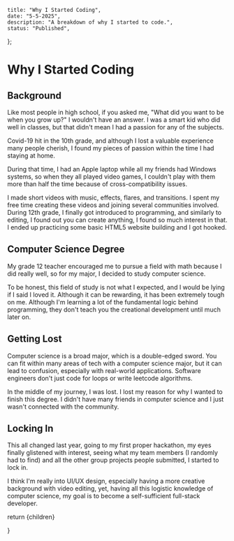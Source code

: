 
    title: "Why I Started Coding",
    date: "5-5-2025",
    description: "A breakdown of why I started to code.",
    status: "Published",
  };
  

# Why I Started Coding

## Background

Like most people in high school, if you asked me, "What did you want to be when you grow up?" I wouldn't have an answer. I was a smart kid who did well in classes, but that didn't mean I had a passion for any of the subjects. 

Covid-19 hit in the 10th grade, and although I lost a valuable experience many people cherish, I found my pieces of passion within the time I had staying at home.

During that time, I had an Apple laptop while all my friends had Windows systems, so when they all played video games, I couldn't play with them more than half the time because of cross-compatibility issues.

I made short videos with music, effects, flares, and transitions. I spent my free time creating these videos and joining several communities involved. During 12th grade, I finally got introduced to programming, and similarly to editing, I found out you can create anything, I found so much interest in that. I ended up practicing some basic HTML5 website building and I got hooked. 

## Computer Science Degree 

My grade 12 teacher encouraged me to pursue a field with math because I did really well, so for my major, I decided to study computer science. 

To be honest, this field of study is not what I expected, and I would be lying if I said I loved it. Although it can be rewarding, it has been extremely tough on me. Although I'm learning a lot of the fundamental logic behind programming, they don't teach you the creational development until much later on.

## Getting Lost

Computer science is a broad major, which is a double-edged sword. You can fit within many areas of tech with a computer science major, but it can lead to confusion, especially with real-world applications. Software engineers don't just code for loops or write leetcode algorithms.

In the middle of my journey, I was lost. I lost my reason for why I wanted to finish this degree. I didn't have many friends in computer science and I just wasn't connected with the community.

## Locking In

This all changed last year, going to my first proper hackathon, my eyes finally glistened with interest, seeing what my team members (I randomly had to find) and all the other group projects people submitted, I started to lock in. 

I think I'm really into UI/UX design, especially having a more creative background with video editing, yet, having all this logistic knowledge of computer science, my goal is to become a self-sufficient full-stack developer. 

  return <MdxLayout>{children}</MdxLayout>

}
